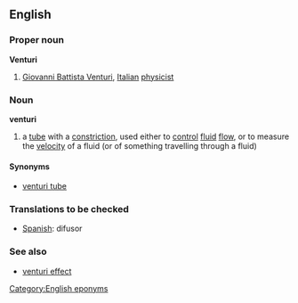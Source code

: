 ==English==
===Proper noun===
{{wikipediapar|Giovanni Battista Venturi}}
'''Venturi'''
# [[w:Giovanni Battista Venturi|Giovanni Battista Venturi]], [[Italian]] [[physicist]]
===Noun===
'''venturi'''
{{wikipedia}}
# a [[tube]] with a [[constriction]], used either to [[control]] [[fluid]] [[flow]], or to measure the [[velocity]] of a fluid (or of something travelling through a fluid)
====Synonyms====
*[[venturi tube]]
===Translations to be checked===
*[[Spanish]]: difusor
===See also===
*[[venturi effect]]

[[Category:English eponyms]]